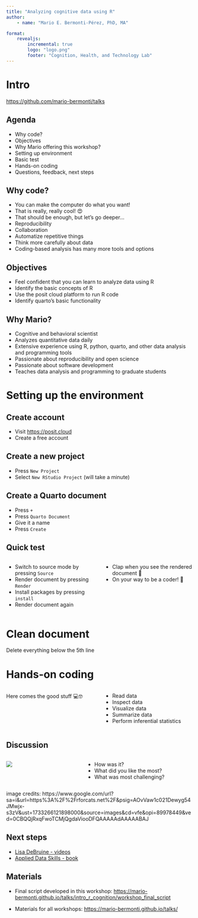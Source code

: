 ```yaml
---
title: "Analyzing cognitive data using R"
author:
    - name: "Mario E. Bermonti-Pérez, PhD, MA"

format: 
    revealjs:
        incremental: true
        logo: "logo.png"
        footer: "Cognition, Health, and Technology Lab"
---
```


# Intro
[https://github.com/mario-bermonti/talks](https://github.com/mario-bermonti/talks)

## Agenda

- Why code?
- Objectives
- Why Mario offering this workshop?
- Setting up environment
- Basic test
- Hands-on coding
- Questions, feedback, next steps

## Why code?

- You can make the computer do what you want! 
- That is really, really cool! 😍
- That should be enough, but let's go deeper...
- Reproducibility
- Collaboration
- Automatize repetitive things
- Think more carefully about data
- Coding-based analysis has many more tools and options

## Objectives

- Feel confident that you can learn to analyze data using R
- Identify the basic concepts of R
- Use the posit cloud platform to run R code
- Identify quarto's basic functionality

## Why Mario?

- Cognitive and behavioral scientist
- Analyzes quantitative data daily
- Extensive experience using R, python, quarto, and other data analysis and programming tools
- Passionate about reproducibility and open science
- Passionate about software development
- Teaches data analysis and programming to graduate students

# Setting up the environment

## Create account
  - Visit [https://posit.cloud](https://posit.cloud)
  - Create a free account


## Create a new project
  - Press `New Project` 
  - Select `New RStudio Project` (will take a minute)

## Create a Quarto document
  
  - Press `+`
  - Press `Quarto Document`
  - Give it a name
  - Press `Create`

## Quick test

:::: {.columns}
::: {.column width="50%"}

- Switch to source mode by pressing `Source`
- Render document by pressing `Render`
- Install packages by pressing `install`
- Render document again

:::

::: {.column width="50%"}

- Clap when you see the rendered document 🥳
- On your way to be a coder! 🚀

:::
::::

# Clean document
Delete everything below the 5th line

# Hands-on coding
:::: {.columns}
::: {.column width="50%" .vertical-center}
Here comes the good stuff 💻🤓
:::

::: {.column width="50%"}
- Read data
- Inspect data
- Visualize data
- Summarize data
- Perform inferential statistics
:::
::::

## Discussion

:::: {.columns}
::: {.column width="40%"}
![](coding_cat.jpeg)
:::
 
::: {.column width="60%"}
- How was it?
- What did you like the most?
- What was most challenging?
:::
::::

::: {.notes}
image credits:
https://www.google.com/url?sa=i&url=https%3A%2F%2Frforcats.net%2F&psig=AOvVaw1c021Dewyg54JMwjx-s3zV&ust=1733266121898000&source=images&cd=vfe&opi=89978449&ved=0CBQQjRxqFwoTCMjQgdaViooDFQAAAAAdAAAAABAJ
:::

## Next steps
- [Lisa DeBruine - videos](https://www.youtube.com/playlist?list=PLA2iRWVwbpTKqULIFGBIe4Bg-YounTV1J)
- [Applied Data Skills - book](https://psyteachr.github.io/ads-v3/)

## Materials
 
- Final script developed in this workshop: [https://mario-bermonti.github.io/talks/intro_r_cognition/workshop_final_script](https://mario-bermonti.github.io/talks/intro_r_cognition/workshop_final_script)

- Materials for all workshops: [https://mario-bermonti.github.io/talks/](https://mario-bermonti.github.io/talks/)